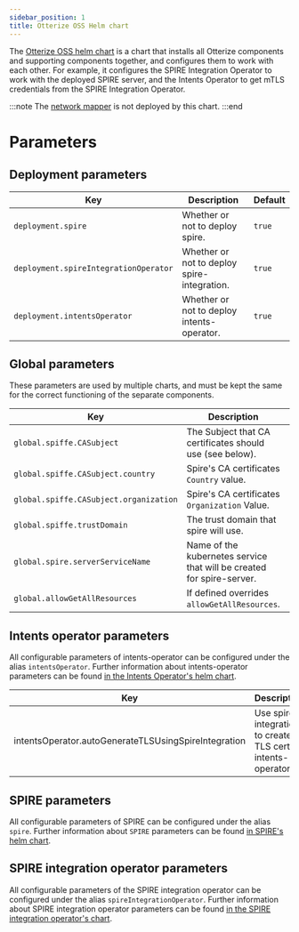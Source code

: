 ```yaml
---
sidebar_position: 1
title: Otterize OSS Helm chart
---
```


The [Otterize OSS helm chart](https://github.com/otterize/helm-charts/tree/main/otterize-kubernetes) is a chart that installs all Otterize components and supporting components together, and configures them to work with each other.
For example, it configures the SPIRE Integration Operator to work with the deployed SPIRE server, and the Intents Operator to get mTLS credentials from the SPIRE Integration Operator.

:::note
The [network mapper](FIXME) is not deployed by this chart.
:::end

# Parameters

## Deployment parameters
| Key                                   | Description                                 | Default |
|---------------------------------------|---------------------------------------------|---------|
| `deployment.spire`                    | Whether or not to deploy spire.             | `true`  |
| `deployment.spireIntegrationOperator` | Whether or not to deploy spire-integration. | `true`  |
| `deployment.intentsOperator`          | Whether or not to deploy intents-operator.  | `true`  |

## Global parameters
These parameters are used by multiple charts, and must be kept the same for the correct functioning of the separate components.

| Key                                    | Description                                                           | Default         |
|----------------------------------------|-----------------------------------------------------------------------|-----------------|
| `global.spiffe.CASubject`              | The Subject that CA certificates should use (see below).	             |                 |
| `global.spiffe.CASubject.country`      | Spire's CA certificates `Country` value.                              | `"US"`          |
| `global.spiffe.CASubject.organization` | Spire's CA certificates `Organization` Value.                         | `"SPIRE"`       |
| `global.spiffe.trustDomain`            | The trust domain that spire will use.	                                | `"example.org"` |
| `global.spire.serverServiceName`       | Name of the kubernetes service that will be created for spire-server. |                 |
| `global.allowGetAllResources`          | If defined overrides `allowGetAllResources`.                          |                 |

## Intents operator parameters
All configurable parameters of intents-operator can be configured under the alias `intentsOperator`.
Further information about intents-operator parameters can be found [in the Intents Operator's helm chart](https://github.com/otterize/helm-charts/tree/main/intents-operator).

| Key                                                  | Description                                                    | Default          |
|------------------------------------------------------|----------------------------------------------------------------|------------------|
| intentsOperator.autoGenerateTLSUsingSpireIntegration | Use spire-integration to create TLS cert for intents-operator. | `true`           |

## SPIRE parameters
All configurable parameters of SPIRE can be configured under the alias `spire`.
Further information about `SPIRE` parameters can be found [in SPIRE's helm chart](https://github.com/otterize/helm-charts/tree/main/spire).

## SPIRE integration operator parameters
All configurable parameters of the SPIRE integration operator can be configured under the alias `spireIntegrationOperator`.
Further information about SPIRE integration operator parameters can be found [in the SPIRE integration operator's chart](https://github.com/otterize/helm-charts/tree/main/spire-integration-operator).
